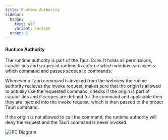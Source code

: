 ```yaml
---
title: Runtime Authority
sidebar:
  badge:
    text: WIP
    variant: caution
  order: 5
---
```


#### Runtime Authority

The runtime authority is part of the Tauri Core.
It holds all permissions, capabilities and scopes at runtime to enforce
which window can access which command and passes scopes to commands.

Whenever a Tauri command is invoked from the webview the rutime authority
recieves the invoke request, makes sure that the origin is allowed to actually
use the requested command, checks if the origin is part of capabilities and
if scopes are defined for the command and applicable then they are injected into
the invoke request, which is then passed to the proper Tauri command.

If the origin is not allowed to call the command, the runtime authority will deny
the request and the Tauri command is never invoked.

![IPC Diagram](@assets/concept/runtime-authority.svg)
